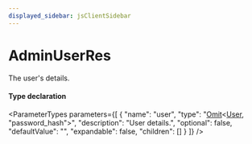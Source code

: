 ```yaml
---
displayed_sidebar: jsClientSidebar
---
```



# AdminUserRes

The user's details.

#### Type declaration

<ParameterTypes parameters={[
  {
    "name": "user",
    "type": "[Omit](internal.Omit.mdx)&#60;[User](../classes/internal.User.mdx), \"password_hash\"&#62;",
    "description": "User details.",
    "optional": false,
    "defaultValue": "",
    "expandable": false,
    "children": []
  }
]} />
